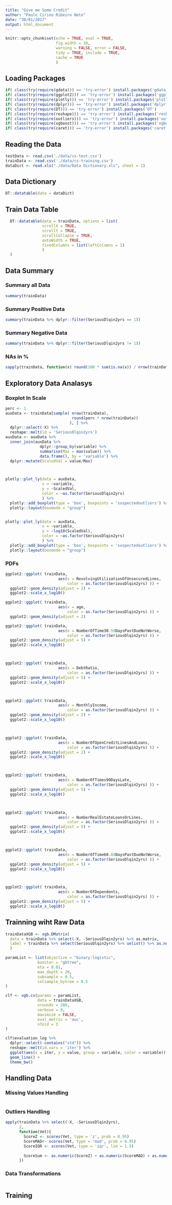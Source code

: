 ```yaml
---
title: "Give me Some Credit"
author: "Paulo Cirino Ribeiro Neto"
date: "30/01/2017"
output: html_document
---
```


```r
knitr::opts_chunk$set(echo = TRUE, eval = TRUE,
                      fig.width = 10,
                      warning = FALSE, error = FALSE,
                      tidy = TRUE, include = TRUE,
                      cache = TRUE
                      )
```

## Loading Packages
```r
if( class(try(require(gdata))) == 'try-error') install.packages('gdata')
if( class(try(require(ggplot2))) == 'try-error') install.packages('ggplot2')
if( class(try(require(plotly))) == 'try-error') install.packages('plotly')
if( class(try(require(dplyr))) == 'try-error') install.packages('dplyr')
if( class(try(require(DT))) == 'try-error') install.packages('DT')
if( class(try(require(reshape))) == 'try-error') install.packages('reshape')
if( class(try(require(outliers))) == 'try-error') install.packages('outliers')
if( class(try(require(xgboost))) == 'try-error') install.packages('xgboost')
if( class(try(require(caret))) == 'try-error') install.packages('caret')
```

## Reading the Data
```r
testData <- read.csv('./data/cs-test.csv')
trainData <- read.csv('./data/cs-training.csv')
dataDict <- read.xls("./data/Data Dictionary.xls", sheet = 1)
```


## Data Dictionary
```r
DT::datatable(data = dataDict)
```

## Train Data Table
```r
  DT::datatable(data = trainData, options = list(
                scrollX = TRUE,
                scrollY = TRUE,
                scrollCollapse = TRUE,
                autoWidth = TRUE,
                fixedColumns = list(leftColumns = 1)
                )
  )
```

## Data Summary
### Summary all Data
```r
summary(trainData)
```

### Summary Positive Data
```r
summary(trainData %>% dplyr::filter(SeriousDlqin2yrs == 1))
```

### Summary Negative Data
```r
summary(trainData %>% dplyr::filter(SeriousDlqin2yrs != 1))
```

### NAs in %
```r
sapply(trainData, function(x) round(100 * sum(is.na(x)) / nrow(trainData), 2) )
```

## Exploratory Data Analasys
### Boxplot In Scale
```r
perc <- 1
auxData <- trainData[sample( nrow(trainData),
                             round(perc * nrow(trainData))
                            ), ] %>% 
  dplyr::select(-X) %>%
  reshape::melt(id = 'SeriousDlqin2yrs')
auxData <- auxData %>%
  inner_join(auxData %>%
               dplyr::group_by(variable) %>%
               summarise(Max = max(value)) %>%
               data.frame(), by = 'variable') %>%
  dplyr::mutate(ScaledVal = value/Max)



plotly::plot_ly(data = auxData,
                x = ~variable,
                y = ~ScaledVal,
                color = ~as.factor(SeriousDlqin2yrs)
                ) %>%
  plotly::add_boxplot(type = 'box', boxpoints = 'suspectedoutliers') %>%
  plotly::layout(boxmode = "group")


plotly::plot_ly(data = auxData,
                x = ~variable,
                y = ~log10(ScaledVal),
                color = ~as.factor(SeriousDlqin2yrs)
                ) %>%
  plotly::add_boxplot(type = 'box', boxpoints = 'suspectedoutliers') %>%
  plotly::layout(boxmode = "group")
```

### PDFs
```r
ggplot2::ggplot( trainData,
                       aes(x = RevolvingUtilizationOfUnsecuredLines,
                           color = as.factor(SeriousDlqin2yrs) )) +  
  ggplot2::geom_density(adjust = 2) +
  ggplot2::scale_x_log10()

ggplot2::ggplot( trainData,
                       aes(x = age,
                           color = as.factor(SeriousDlqin2yrs) )) +  
  ggplot2::geom_density(adjust = 2) 

ggplot2::ggplot( trainData,
                       aes(x = NumberOfTime30.59DaysPastDueNotWorse,
                           color = as.factor(SeriousDlqin2yrs) )) +  
  ggplot2::geom_density(adjust = 5) +
  ggplot2::scale_x_log10()



ggplot2::ggplot( trainData,
                       aes(x = DebtRatio,
                           color = as.factor(SeriousDlqin2yrs) )) +  
  ggplot2::geom_density(adjust = 5) +
  ggplot2::scale_x_log10()



ggplot2::ggplot( trainData,
                       aes(x = MonthlyIncome,
                           color = as.factor(SeriousDlqin2yrs) )) +  
  ggplot2::geom_density(adjust = 2) +
  ggplot2::scale_x_log10()



ggplot2::ggplot( trainData,
                       aes(x = NumberOfOpenCreditLinesAndLoans,
                           color = as.factor(SeriousDlqin2yrs) )) +  
  ggplot2::geom_density(adjust = 2) +
  ggplot2::scale_x_log10()



ggplot2::ggplot( trainData,
                       aes(x = NumberOfTimes90DaysLate,
                           color = as.factor(SeriousDlqin2yrs) )) +  
  ggplot2::geom_density(adjust = 5) +
  ggplot2::scale_x_log10()



ggplot2::ggplot( trainData,
                       aes(x = NumberRealEstateLoansOrLines,
                           color = as.factor(SeriousDlqin2yrs) )) +  
  ggplot2::geom_density(adjust = 5) +
  ggplot2::scale_x_log10()



ggplot2::ggplot( trainData,
                       aes(x = NumberOfTime60.89DaysPastDueNotWorse,
                           color = as.factor(SeriousDlqin2yrs) )) +  
  ggplot2::geom_density(adjust = 5) +
  ggplot2::scale_x_log10()



ggplot2::ggplot( trainData,
                       aes(x = NumberOfDependents,
                           color = as.factor(SeriousDlqin2yrs) )) +  
  ggplot2::geom_density(adjust = 5) +
  ggplot2::scale_x_log10()
```

## Trainning wiht Raw Data
```r
trainDataXGB <- xgb.DMatrix(
  data = trainData %>% select(-X, -SeriousDlqin2yrs) %>% as.matrix,
  label = trainData %>% select(SeriousDlqin2yrs) %>% unlist() %>% as.numeric()
  )

paramList <- list(objective = "binary:logistic", 
              booster = "gbtree",
              eta = 0.01,
              max_depth = 20, 
              subsample = 0.5,
              colsample_bytree = 0.5
)

clf <- xgb.cv(params = paramList, 
              data = trainDataXGB, 
              nrounds = 200,
              verbose = 0,
              maximize = FALSE,
              eval_metric = 'auc',
              nfold = 3
)

clf$evaluation_log %>%
  dplyr::select(-contains("std")) %>%
  reshape::melt(id.vars = 'iter') %>%
  ggplot(aes(x = iter, y = value, group = variable, color = variable)) + 
  geom_line() + 
  theme_bw()

```

## Handling Data

### Missing Values Handling
```r

```

### Outliers Handling
```r
apply(trainData %>% select(-X, -SeriousDlqin2yrs),
      2,
      function(Vet){
        ScoreZ <- scores(Vet, type = 'z', prob = 0.95)
        ScoreMAD<- scores(Vet, type = 'mad', prob = 0.95)
        ScoreIQR <- scores(Vet, type = 'iqr', lim = 1.5)
        
        ScoreSum <- as.numeric(ScoreZ) + as.numeric(ScoreMAD) + as.numeric(ScoreIQR)
      })
```

### Data Transformations
```r

```

## Training

